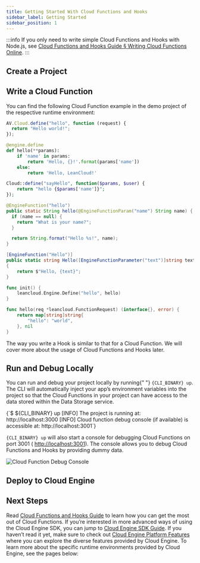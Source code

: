 ```yaml
---
title: Getting Started With Cloud Functions and Hooks
sidebar_label: Getting Started
sidebar_position: 1
---
```



<FunctionsIntroduction />

:::info
If you only need to write simple Cloud Functions and Hooks with Node.js, see [Cloud Functions and Hooks Guide § Writing Cloud Functions Online](/v3/sdk/engine/functions/guides/#writing-cloud-functions-online).
:::

## Create a Project

<QuickStartNew appName="my-functions" />

## Write a Cloud Function

You can find the following Cloud Function example in the demo project of the respective runtime environment:

<EngineRuntimes>
<TabItem value='nodejs'>

```js title='cloud.js'
AV.Cloud.define("hello", function (request) {
  return "Hello world!";
});
```

</TabItem>
<TabItem value='python'>

```python title='cloud.py'
@engine.define
def hello(**params):
    if 'name' in params:
        return 'Hello, {}!'.format(params['name'])
    else:
        return 'Hello, LeanCloud!'
```

</TabItem>
<TabItem value='php'>

```php title='src/cloud.php'
Cloud::define("sayHello", function($params, $user) {
    return "hello {$params['name']}";
});
```

</TabItem>
<TabItem value='java'>

```java title='src/main/java/cn/leancloud/demo/todo/Cloud.java'
@EngineFunction("hello")
public static String hello(@EngineFunctionParam("name") String name) {
  if (name == null) {
    return "What is your name?";
  }

  return String.format("Hello %s!", name);
}
```

</TabItem>
<TabItem value='dotnet'>

```cs title='web/HelloSample.cs'
[EngineFunction("Hello")]
public static string Hello([EngineFunctionParameter("text")]string text)
{
    return $"Hello, {text}";
}
```

</TabItem>
<TabItem value='go'>

```go title='functions/hello.go'
func init() {
	leancloud.Engine.Define("hello", hello)
}

func hello(req *leancloud.FunctionRequest) (interface{}, error) {
	return map[string]string{
		"hello": "world",
	}, nil
}
```

</TabItem>
</EngineRuntimes>

The way you write a Hook is similar to that for a Cloud Function. We will cover more about the usage of Cloud Functions and Hooks later.

## Run and Debug Locally

<p>
  You can run and debug your project locally by running{" "}
  <code>{CLI_BINARY} up</code>. The CLI will automatically inject your app’s
  environment variables into the project so that the Cloud Functions in your
  project can have access to the data stored within the Data Storage service.
</p>

<CodeBlock className="sh">
  {`$ ${CLI_BINARY} up
[INFO] The project is running at: http://localhost:3000
[INFO] Cloud function debug console (if available) is accessible at: http://localhost:3001`}
</CodeBlock>

<p>
  <code>{CLI_BINARY} up</code> will also start a console for debugging Cloud
  Functions on port 3001 (
  <a href="http://localhost:3001">http://localhost:3001</a>). The console allows
  you to debug Cloud Functions and Hooks by providing dummy data.
</p>

![Cloud Function Debug Console](/img/cloud-engine/engine-cli-debug-console.png)

## Deploy to Cloud Engine

<QuickStartDeploy />

## Next Steps

Read [Cloud Functions and Hooks Guide](/v3/sdk/engine/functions/guides) to learn how you can get the most out of Cloud Functions. If you’re interested in more advanced ways of using the Cloud Engine SDK, you can jump to [Cloud Engine SDK Guide](/v3/sdk/engine/functions/sdk). If you haven’t read it yet, make sure to check out [Cloud Engine Platform Features](/v3/sdk/engine/platform) where you can explore the diverse features provided by Cloud Engine. To learn more about the specific runtime environments provided by Cloud Engine, see the pages below:

<PlatformRuntimes />
